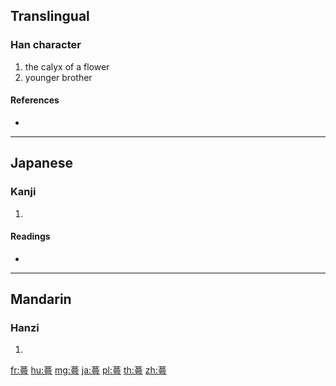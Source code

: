 {{character info/new}}
{{also|萼}}
==Translingual==

===Han character===
{{Han char|rn=140|rad=艸|as=12|sn=18|four=|canj=TRRS,XTRRS}}

# the calyx of a flower
# younger brother

====References====
* {{Han ref|kx=1058.080|dkj=31970|dj=1521.010|hdz=53291.030|uh=855A|ud=34138}}

----

==Japanese==

===Kanji===
{{ja-kanji|grade=|rs=艸12}}

# {{defn|lang=ja|sort=艸12}}

====Readings====
* {{ja-readings|on=[[がく]] (gaku)|kun=[[うてな]] (utena)|nanori=}}

----

==Mandarin==

===Hanzi===
{{cmn-hanzi|pin=[[è]] ([[e4]])|wg=o<sup>4</sup>}}

# {{defn|lang=cmn|sort=艸12}}

[[fr:蕚]]
[[hu:蕚]]
[[mg:蕚]]
[[ja:蕚]]
[[pl:蕚]]
[[th:蕚]]
[[zh:蕚]]